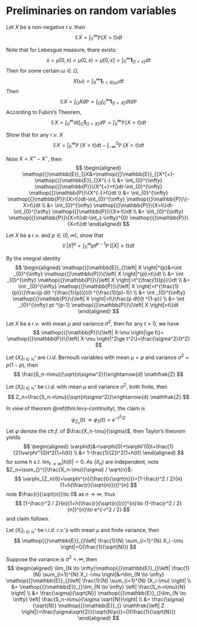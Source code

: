 # Preliminaries on random variables

::: {.lemma  name=""}

Let $X$ be a non-negative r.v. then
$$
\mathbb{E}X=\int_0^{\infty}\mathbb{P}\left\{X\gt t\right\}dt
$$

:::

::: {.proof}

Note that for Lebesgue measure, there exists:
$$
x=\mu [0,x)=\mu(0,x)=\mu[0,x]=\int_0^{\infty}\bm{\mathbf{1}}_{\left\{t\lt x\right\}}dt
$$
Then for some  certain $\omega\in \Omega$, 
$$
X(\omega)=\int_0^{\infty}\bm{\mathbf{1}}_{t\lt X(\omega)}dt
$$
Then 
$$
\mathbb{E}X=\int_\Omega Xd\mathbb{P}=\int_\Omega \int_0^{\infty}\bm{\mathbf{1}}_{\left\{t\lt X\right\}}dt d\mathbb{P}
$$
According to Fubini's Theorem,
$$
\mathbb{E}X=\int_0^{\infty}dt\int_\Omega \bm{\mathbf{1}}_{\left\{t\lt X\right\}}d\mathbb{P} =\int_0^{\infty}\mathbb{P}\left\{X\gt t\right\}dt
$$

:::


::: {.exercise  name="Generalization of integral identity"}

Show that for any $r.v.$ $X$
$$
\mathop{{}\mathbb{E}}_{}X=\int_{0}^{\infty} \mathop{{}\mathbb{P}}\{X>t\}dt-\int_{-\infty}^{0}\mathop{{}\mathbb{P}}\{X<t\}dt
$$

:::

::: {.solution}

Note $X=X^{+}-X^{-}$, then
$$
\begin{aligned}
    \mathop{{}\mathbb{E}}_{}X&=\mathop{{}\mathbb{E}}_{}X^{+}-\mathop{{}\mathbb{E}}_{}X^{-}
    \\ &= 
    \int_{0}^{\infty} \mathop{{}\mathbb{P}}\{X^{+}>t\}dt-\int_{0}^{\infty} \mathop{{}\mathbb{P}}\{X^{-}>t\}dt
    \\ &= 
    \int_{0}^{\infty} \mathop{{}\mathbb{P}}\{X>t\}dt-\int_{0}^{\infty} \mathop{{}\mathbb{P}}\{-X>t\}dt
    \\ &= 
    \int_{0}^{\infty} \mathop{{}\mathbb{P}}\{X>t\}dt-\int_{0}^{\infty} \mathop{{}\mathbb{P}}\{X<-t\}dt
    \\ &= 
    \int_{0}^{\infty} \mathop{{}\mathbb{P}}\{X>t\}dt-\int_{-\infty}^{0} \mathop{{}\mathbb{P}}\{X<t\}dt
\end{aligned}
$$
:::


::: {.exercise  name="$p$-moments via tails"}

Let $X$ be a $r.v.$ and $p\in (0,\infty)$, show that
$$
\mathop{{}\mathbb{E}}_{} \left| X \right|^{p}=\int _{0}^{\infty} pt ^{p-1} \mathop{{}\mathbb{P}}\{\left| X \right|>t\}dt
$$

:::


::: {.solution}

By the integral identity
$$
\begin{aligned}
    \mathop{{}\mathbb{E}}_{}\left| X \right|^{p}&=\int _{0}^{\infty} \mathop{{}\mathbb{P}}\{\left| X \right|^{p}>t\}dt
    \\ &= 
    \int _{0}^{\infty} \mathop{{}\mathbb{P}}\{\left| X \right|>t^{\frac{1}{p}}\}dt
    \\ &= 
    \int _{0}^{\infty} \mathop{{}\mathbb{P}}\{\left| X \right|>t^{\frac{1}{p}}\}\frac{p d(t ^{\frac{1}{p}})}{t ^{\frac{1}{p}-1}}
    \\ &= 
    \int _{0}^{\infty} \mathop{{}\mathbb{P}}\{\left| X \right|>t\}\frac{p dt}{t ^{1-p}}
    \\ &= \int _{0}^{\infty} pt ^{p-1} \mathop{{}\mathbb{P}}\{\left| X \right|>t\}dt
\end{aligned}
$$

:::

::: {.exercise #chebyshev-inequality  name="Chebyshev's inequality"}

Let $X$ be a $r.v.$ with mean $\mu$ and variance $\sigma^2$, then for any $t>0$, we have
$$
\mathop{{}\mathbb{P}}\{\left| X-\mu \right|\ge t\}=
\mathop{{}\mathbb{P}}\{\left| X-\mu \right|^2\ge t^2\}=\frac{\sigma^2}{t^2}
$$

:::

::: {.theorem #demoivre-laplace name="DeMoivre-Laplace Theorem"}

Let $(X_{i})_{i \in \mathbb{N}^*}$ are $i.i.d.$ Bernoulli variables with mean $\mu=p$ and variance $\sigma^2=p(1-p)$, then
$$
\frac{S_n-n\mu}{\sqrt{n\sigma^2}}\xrightarrow{d} \mathfrak{Z}
$$

:::


::: {.theorem #CLT name="Lindeberg-Levy Theorem"}

Let $(X_{i})_{i \in \mathbb{N}^*}$ be $i.i.d.$ with mean $\mu$ and variance $\sigma^2$, both finite, then
$$
Z_n=\frac{S_n-n\mu}{\sqrt{n\sigma^2}}\xrightarrow{d} \mathfrak{Z}
$$

:::


::: {.proof}

In view of theorem \@ref(thm:levy-continuity), the claim is
$$
\varphi_{Z_n}(t)\to \varphi_{\mathfrak{Z}}(t)=e^{-t^2 / 2}
$$
Let $\varphi$ denote the $ch.f.$ of $\frac{X_n-\mu}{\sigma}$, then Taylor's theorem yields
$$
\begin{aligned}
    \varphi(t)&=\varphi(0)+\varphi'(0)t+\frac{1}{2}\varphi''(0)t^2(1+h(t))
    \\ &= 
    1-\frac{1}{2}t^2(1+h(t))
\end{aligned}
$$
for some $h$ $s.t.$ $\lim_{t \to \infty}\left|h(t)\right|=0$. As $(X_n)$ are independent, note $Z_n=\sum_{}^{}\frac{X_n-\mu}{\sigma} / \sqrt{n}$:
$$
\varphi_{Z_n}(t)=\varphi^{n}(\frac{t}{\sqrt{n}})=[1-\frac{r^2 / 2}{n}(1+h(\frac{r}{\sqrt{n}}))]^{n}
$$
note $\frac{r}{\sqrt{n}}\to 0$ as $n \to \infty$, thus
$$
[1-\frac{r^2 / 2}{n}(1+h(\frac{r}{\sqrt{n}}))]^{n}\to (1-\frac{r^2 / 2}{n})^{n}\to e^{-r^2 / 2}
$$
and claim follows.

:::


::: {.exercise  name=""}

Let $(X_{i})_{i \in \mathbb{N}^*}$ be $i.i.d.$ $r.v.'s$ with mean $\mu$ and finite variance, then
$$
\mathop{{}\mathbb{E}}_{}\left| \frac{1}{N} \sum_{i=1}^{N} X_i -\mu \right|=O(\frac{1}{\sqrt{N}})
$$

:::


::: {.solution}

Suppose the variance is $\sigma^2<\infty$, then 
$$
\begin{aligned}
    \lim_{N \to \infty}\mathop{{}\mathbb{E}}_{}\left| \frac{1}{N} \sum_{i=1}^{N} X_i -\mu \right|&=\lim_{N \to \infty}  \mathop{{}\mathbb{E}}_{}\left| \frac{1}{N} \sum_{i=1}^{N} (X_i-\mu) \right|
    \\ &= \mathop{{}\mathbb{E}}_{}\lim_{N \to \infty} \left| \frac{S_n-n\mu}{N} \right| 
    \\ &= 
    \frac{\sigma}{\sqrt{N}} \mathop{{}\mathbb{E}}_{}\lim_{N \to \infty} \left| \frac{S_n-n\mu}{\sigma \sqrt{N}}\right| 
    \\ &= 
    \frac{\sigma}{\sqrt{N}} \mathop{{}\mathbb{E}}_{} \mathfrak{\left| Z \right|}=\frac{\sigma\sqrt{2}}{\sqrt{N\pi}}=O(\frac{1}{\sqrt{N}})
\end{aligned}
$$

:::
